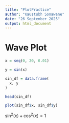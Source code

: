 ---
title: "PlotPractice"
author: "Kaustubh Sonawane"
date: "26 September 2025"
output: html_document
---

# Wave Plot

```{r}
x = seq(0, 20, 0.01)

y = sin(x)

sin_df = data.frame(
  x, y
)

head(sin_df)

plot(sin_df$x, sin_df$y)
```

$\sin^2(x) + \cos^2(x) = 1$

